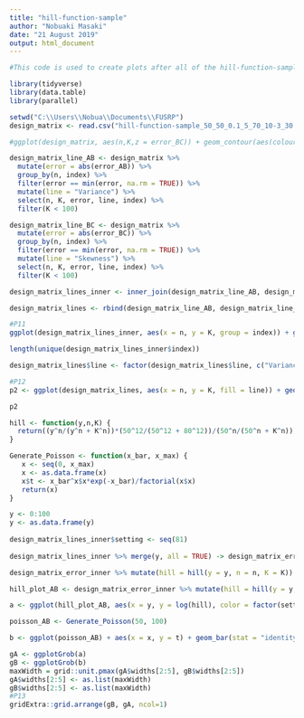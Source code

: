 ---
title: "hill-function-sample"
author: "Nobuaki Masaki"
date: "21 August 2019"
output: html_document
---

```{r}
#This code is used to create plots after all of the hill-function-sample...R files are run to generate the data needed for the plots. Note that x and y in the code refer to x_2 and x_1 respectively in the paper.

library(tidyverse)
library(data.table)
library(parallel)
```

```{r}
setwd("C:\\Users\\Nobua\\Documents\\FUSRP")
design_matrix <- read.csv("hill-function-sample_50_50_0.1_5_70_10-3_30.csv")

#ggplot(design_matrix, aes(n,K,z = error_BC)) + geom_contour(aes(colour = stat(level))) + facet_wrap(vars(index)) + scale_color_gradient2() + theme_dark() + geom_vline(xintercept = 3) + geom_hline(yintercept = 75)

design_matrix_line_AB <- design_matrix %>%
  mutate(error = abs(error_AB)) %>%
  group_by(n, index) %>%
  filter(error == min(error, na.rm = TRUE)) %>%
  mutate(line = "Variance") %>%
  select(n, K, error, line, index) %>%
  filter(K < 100)

design_matrix_line_BC <- design_matrix %>%
  mutate(error = abs(error_BC)) %>%
  group_by(n, index) %>%
  filter(error == min(error, na.rm = TRUE)) %>%
  mutate(line = "Skewness") %>%
  select(n, K, error, line, index) %>%
  filter(K < 100)

design_matrix_lines_inner <- inner_join(design_matrix_line_AB, design_matrix_line_BC, by = c("n", "K", "index"))

design_matrix_lines <- rbind(design_matrix_line_AB, design_matrix_line_BC)

#P11
ggplot(design_matrix_lines_inner, aes(x = n, y = K, group = index)) + geom_tile(alpha = 1, fill = "purple") + geom_vline(xintercept = 5) + geom_hline(yintercept = 70) + labs(title = TeX("Sampled Intersection Points from Invariants ($N = 10^3$)"), x = "Tested n", y = "Tested K", caption = TeX("$n^* = 5$, $K^* = 70$,  $<x_1> = 50$, $<x_2> = 50$, $\\beta_1 = 0.1$")) + theme(text = element_text(size=20), axis.text.x = element_text(angle=90, hjust=1), plot.title = element_text(hjust = 0.5)) + xlim(4,8) + ylim(50, 100)

length(unique(design_matrix_lines_inner$index))

design_matrix_lines$line <- factor(design_matrix_lines$line, c("Variance", "Skewness"))

#P12
p2 <- ggplot(design_matrix_lines, aes(x = n, y = K, fill = line)) + geom_tile(alpha = 0.1)+ scale_fill_manual(values = c("red", "blue"), name = "Invariant") + scale_x_continuous(breaks = seq(0,20)) + labs(title = TeX("Sampled Minimum Error from Invariants ($N = 10^3$)"), x = "Tested n", y = "Tested K", caption = TeX("$n^* = 5$, $K^* = 70$,  $<x_1> = 50$, $<x_2> = 50$, $\\beta_1 = 0.1$")) + theme(text = element_text(size=20), axis.text.x = element_text(angle=90, hjust=1), plot.title = element_text(hjust = 0.5), legend.position="bottom") + geom_hline(yintercept = 70) + geom_vline(xintercept = 5)

p2
```

```{r}
hill <- function(y,n,K) {
  return((y^n/(y^n + K^n))*(50^12/(50^12 + 80^12))/(50^n/(50^n + K^n)))
}

Generate_Poisson <- function(x_bar, x_max) {
   x <- seq(0, x_max)
   x <- as.data.frame(x)
   x$t <- x_bar^x$x*exp(-x_bar)/factorial(x$x)
   return(x)
}

y <- 0:100
y <- as.data.frame(y)
  
design_matrix_lines_inner$setting <- seq(81)  
  
design_matrix_lines_inner %>% merge(y, all = TRUE) -> design_matrix_error_inner

design_matrix_error_inner %>% mutate(hill = hill(y = y, n = n, K = K)) -> hill_plot_AB

hill_plot_AB <- design_matrix_error_inner %>% mutate(hill = hill(y = y, n = n, K = K))

a <- ggplot(hill_plot_AB, aes(x = y, y = log(hill), color = factor(setting))) + geom_line(alpha = 0.5) + labs(title = "Hill Functions From Overlapping Region", x = TeX("$x_1$"), y = TeX("$log(f(x_1))$")) + theme(text = element_text(size=20), axis.text.x = element_text(angle=90, hjust=1), plot.title = element_text(hjust = 0.5), legend.position = "none")

poisson_AB <- Generate_Poisson(50, 100)

b <- ggplot(poisson_AB) + aes(x = x, y = t) + geom_bar(stat = "identity") + labs(title = TeX("Distribution of $x_1$"), x = TeX("x_1"), y = "Mass") + theme(text = element_text(size=20), axis.text.x = element_text(angle=90, hjust=1), plot.title = element_text(hjust = 0.5)) + xlim(0, 100)

gA <- ggplotGrob(a)
gB <- ggplotGrob(b)
maxWidth = grid::unit.pmax(gA$widths[2:5], gB$widths[2:5])
gA$widths[2:5] <- as.list(maxWidth)
gB$widths[2:5] <- as.list(maxWidth)
#P13
gridExtra::grid.arrange(gB, gA, ncol=1)
```

